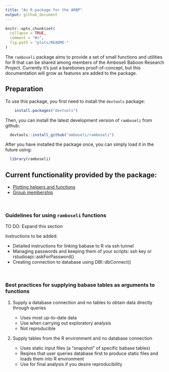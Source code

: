 ```yaml
---
title: "An R package for the ARBP"
output: github_document
---
```


```r
knitr::opts_chunk$set(
  collapse = TRUE,
  comment = "#>",
  fig.path = "plots/README-"
)
```

The `ramboseli` package aims to provide a set of small functions and utilities for R that can be shared among members of the Amboseli Baboon Research Project. Currently it's just a barebones proof-of-concept, but this documentation will grow as features are added to the package.

## Preparation

To use this package, you first need to install the `devtools` package:

```r
    install.packages("devtools")
```

Then, you can install the latest development version of `ramboseli` from github:

```r
  devtools::install_github("amboseli/ramboseli")
```

After you have installed the package once, you can simply load it in the future using:

```r
  library(ramboseli)
```


## Current functionality provided by the package:

- [Plotting helpers and functions](documentation/plotting.md)
- [Group membership](documentation/group-membership.md)

<br>

### Guidelines for using `ramboseli` functions

TO DO: Expand this section

Instructions to be added:

* Detailed instructions for linking babase to R via ssh tunnel
* Managing passwords and keeping them of your scripts: ssh key or rstudioapi::askForPassword()
* Creating connection to database using DBI::dbConnect()

<br>

### Best practices for supplying babase tables as arguments to functions
1. Supply a database connection and no tables to obtain data directly through queries
  
    * Uses most up-to-date data
    * Use when carrying out exploratory analysis
    * Not reproducible
  
2. Supply tables from the R environment and no database connection

    * Uses static input files (a "snapshot" of specific babase tables)
    * Reqires that user queries database first to produce static files and loads them into R environment
    * Use for final analysis if you desire reproducibility
  
